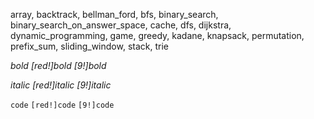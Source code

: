 array, backtrack, bellman_ford, bfs, binary_search, binary_search_on_answer_space, cache, dfs, dijkstra, dynamic_programming, game, greedy, kadane, knapsack, permutation, prefix_sum, sliding_window, stack, trie


*bold*
*[red!]bold*
*[9!]bold*


_italic_
*[red!]italic*
*[9!]italic*

`code`
`[red!]code`
`[9!]code`





